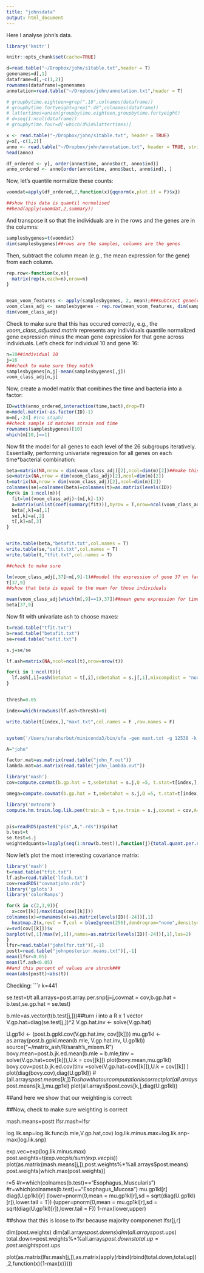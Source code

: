 ```yaml
---
title: "johnsdata"
output: html_document
---
```


Here I analyse john's data.
```r
library('knitr')

knitr::opts_chunk$set(cache=TRUE)
```

```r
d=read.table("~/Dropbox/john/s1table.txt",header = T)
genenames=d[,1]
dataframe=d[,-c(1,2)]
rownames(dataframe)=genenames
annotation=read.table("~/Dropbox/john/annotation.txt",header = T)
```



```r
# groupbytime.eighteen=grep(".18",colnames(dataframe))
# groupbytime.fortyeight=grep(".48",colnames(dataframe))
# lattertimes=union(groupbytime.eighteen,groupbytime.fortyeight)
# d=seq(1:ncol(dataframe))
# groupbytime.four=d[-which(d%in%lattertimes)]

x <- read.table("~/Dropbox/john/s1table.txt", header = TRUE)
y=x[,-c(1,2)]
anno <- read.table("~/Dropbox/john/annotation.txt", header = TRUE, stringsAsFactors = FALSE)
head(anno)

df_ordered <- y[, order(anno$time, anno$bact, anno$ind)]
anno_ordered <- anno[order(anno$time, anno$bact, anno$ind), ]
```
Now, let's quantile normalize these counts:


```r


voomdat=apply(df_ordered,2,function(x){qqnorm(x,plot.it = F)$x})

##show this data is quantil normalised
##head(apply(voomdat,2,summary))
```
And transpose it so that the individuals are in the rows and the genes are in the columns:

```r
samplesbygenes=t(voomdat)
dim(samplesbygenes)##rows are the samples, columns are the genes
````

Then, subtract the column mean (e.g., the mean expression for the gene) from each column.
```r
rep.row<-function(x,n){
  matrix(rep(x,each=n),nrow=n)
}


mean_voom_features <- apply(samplesbygenes, 2, mean);###subtract gene(column) means
voom_class_adj <- samplesbygenes - rep.row(mean_voom_features, dim(samplesbygenes)[1])##subtract the mean expression across genes for the gene
dim(voom_class_adj)

```

Check to make sure that this has occured correctly, e.g., the *voom_class_adjusted matrix* represents any individuals quantile normalized gene expression minus the mean gene expression for that gene across individuals. Let's check for individual 10 and gene 16:

```r
n=10##individual 10
j=16
###check to make sure they match
samplesbygenes[n,j]-mean(samplesbygenes[,j])
voom_class_adj[n,j]
```

Now, create a model matrix that combines the time and bacteria into a factor:

```r
ID=with(anno_ordered,interaction(time,bact),drop=T)
m=model.matrix(~as.factor(ID)-1)
m=m[,-24] #(no staph)
##check sample id matches strain and time
rownames(samplesbygenes)[10]
which(m[10,]==1)

````


Now fit the model for all genes to each level of the 26 subgroups iteratively. Essentially, performing univariate regression for all genes on each time*bacterial combination:

```r
beta=matrix(NA,nrow = dim(voom_class_adj)[2],ncol=dim(m)[2])##make this the J genes by k subgroup betas
se=matrix(NA,nrow = dim(voom_class_adj)[2],ncol=dim(m)[2])
t=matrix(NA,nrow = dim(voom_class_adj)[2],ncol=dim(m)[2])
colnames(se)=colnames(beta)=colnames(t)=as.matrix(levels(ID))
for(k in 1:ncol(m)){
  fit=lm((voom_class_adj)~(m[,k]-1))
  a=matrix(unlist(coef(summary(fit))),byrow = T,nrow=ncol(voom_class_adj))
  beta[,k]=a[,1]
  se[,k]=a[,2]
  t[,k]=a[,3]
}


write.table(beta,"betafit.txt",col.names = T)
write.table(se,"sefit.txt",col.names = T)
write.table(t,"tfit.txt",col.names = T)

##check to make sure

lm(voom_class_adj[,37]~m[,9]-1)##model the expression of gene 37 on factor 9
t[37,9]
##show that beta is equal to the mean for those individuals

mean(voom_class_adj[which(m[,9]==1),37])##mean gene expression for time point 18 individuals at gene 37
beta[37,9]
```

Now fit with univariate ash to choose maxes:

```r
t=read.table("tfit.txt")
b=read.table("betafit.txt")
se=read.table("sefit.txt")

s.j=se/se

lf.ash=matrix(NA,ncol=ncol(t),nrow=nrow(t))

for(i in 1:ncol(t)){
  lf.ash[,i]=ash(betahat = t[,i],sebetahat = s.j[,1],mixcompdist = "normal")$lfsr
}


thresh=0.05

index=which(rowSums(lf.ash<thresh)>0)

write.table(t[index,],"maxt.txt",col.names = F ,row.names = F)


system('/Users/sarahurbut/miniconda3/bin/sfa -gen maxt.txt -g 12538 -k 5 -n 26 i -o john')

A="john"

factor.mat=as.matrix(read.table("john_F.out"))
lambda.mat=as.matrix(read.table("john_lambda.out"))

library('mash')
cov=compute.covmat(b.gp.hat = t,sebetahat = s.j,Q =5, t.stat=t[index,],lambda.mat=lambda.mat,P=3,A=A, factor.mat = factor.mat,bma = TRUE,zero=TRUE,power=2)$covmat

omega=compute.covmat(b.gp.hat = t,sebetahat = s.j,Q =5, t.stat=t[index,],lambda.mat=lambda.mat,P=3,A=A, factor.mat = factor.mat,bma = TRUE,zero=TRUE,power=2)$omega

library('mvtnorm')
compute.hm.train.log.lik.pen(train.b = t,se.train = s.j,covmat = cov,A=A,pen=1)


pis=readRDS(paste0("pis",A,".rds"))$pihat
b.test=t
se.test=s.j
weightedquants=lapply(seq(1:nrow(b.test)),function(j){total.quant.per.snp(j,cov,b.gp.hat=b.test,se.gp.hat = se.test,pis,A=A,checkpoint = FALSE)})
```

Now let's plot the most interesting covariance matrix:
```r
library('mash')
t=read.table("tfit.txt")
lf.ash=read.table('lfash.txt')
cov=readRDS("covmatjohn.rds")
library('gplots')
library('colorRamps')

for(k in c(2,3,9)){
  x=cov[[k]]/max(diag(cov[[k]]))
colnames(x)=rownames(x)=as.matrix(levels(ID)[-24])[,1]
  heatmap.2(x,revC = T,col = blue2green(256),dendrogram="none",density="none",trace="none")
v=svd(cov[[k]])$v
barplot(v[,1]/max(v[,1]),names=as.matrix(levels(ID)[-24])[,1],las=2)
}
lfsr=read.table("johnlfsr.txt")[,-1]
postt=read.table("johnposterior.means.txt")[,-1]
mean(lfsr<0.05)
mean(lf.ash<0.05)
##and this percent of values are shrunk###
mean(abs(postt)<abs(t))
```

Checking:
```r
k=441

se.test=t/t
all.arrays=post.array.per.snp(j=j,covmat = cov,b.gp.hat = b.test,se.gp.hat = se.test)

b.mle=as.vector(t(b.test[j,]))##turn i into a R x 1 vector
V.gp.hat=diag(se.test[j,])^2
V.gp.hat.inv <- solve(V.gp.hat)


U.gp1kl <- (post.b.gpkl.cov(V.gp.hat.inv, cov[[k]]))
mu.gp1kl <- as.array(post.b.gpkl.mean(b.mle, V.gp.hat.inv, U.gp1kl))
source("~/matrix_ash/R/sarah's_mixem.R")
bovy.mean=post.b.jk.ed.mean(b.mle = b.mle,tinv = solve(V.gp.hat+cov[[k]]),U.k = cov[[k]])
plot(bovy.mean,mu.gp1kl)
bovy.cov=post.b.jk.ed.cov(tinv =solve(V.gp.hat+cov[[k]]),U.k = cov[[k]] )
plot(diag(bovy.cov),diag(U.gp1kl))
#(all.arrays$post.means[k,]) To show that our computation is correct
plot(all.arrays$post.means[k,],mu.gp1kl)
plot(all.arrays$post.covs[k,],diag(U.gp1kl))

##and here we show that our weighting is correct:

##Now, check to make sure weighting is correct

mash.means=postt
lfsr.mash=lfsr

log.lik.snp=log.lik.func(b.mle,V.gp.hat,cov)
log.lik.minus.max=log.lik.snp-max(log.lik.snp)

exp.vec=exp(log.lik.minus.max)
post.weights=t(exp.vec*pis/sum(exp.vec*pis))
plot(as.matrix(mash.means[j,]),post.weights%*%all.arrays$post.means)
post.weights[which.max(post.weights)]

r=5
#r=which(colnames(b.test)=="Esophagus_Muscularis")
#r=which(colnames(b.test)=="Esophagus_Mucosa")
mu.gp1kl[r]
diag(U.gp1kl)[r]
(lower=pnorm(0,mean = mu.gp1kl[r],sd = sqrt(diag(U.gp1kl)[r]),lower.tail = T))
(upper=pnorm(0,mean = mu.gp1kl[r],sd = sqrt(diag(U.gp1kl)[r]),lower.tail = F))
1-max(lower,upper)

##show that this is lcose to lfsr because majority componenet
lfsr[j,r]


dim(post.weights)
dim(all.arrays$post.downs)
dim(all.arrays$post.ups)
total.down=post.weights%*%all.arrays$post.downs
total.up=post.weights%*%all.arrays$post.ups


plot(as.matrix(lfsr.mash[j,]),as.matrix(apply(rbind(rbind(total.down,total.up)),2,function(x){1-max(x)})))

